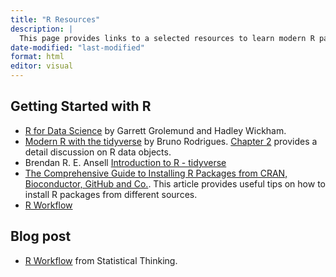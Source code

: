 ```yaml
---
title: "R Resources"
description: |
  This page provides links to a selected resources to learn modern R packages, especially those related to tidyverse framework.
date-modified: "last-modified"
format: html
editor: visual
---
```


## Getting Started with R

-   [R for Data Science](https://r4ds.had.co.nz/) by Garrett Grolemund and Hadley Wickham.
-   [Modern R with the tidyverse](https://b-rodrigues.github.io/modern_R/) by Bruno Rodrigues. [Chapter 2](https://b-rodrigues.github.io/modern_R/objects-types-and-useful-r-functions-to-get-started.html) provides a detail discussion on R data objects.
-   Brendan R. E. Ansell [Introduction to R - tidyverse](https://bookdown.org/ansellbr/WEHI_tidyR_course_book/)
-   [The Comprehensive Guide to Installing R Packages from CRAN, Bioconductor, GitHub and Co.](https://thomasadventure.blog/posts/install-r-packages/). This article provides useful tips on how to install R packages from different sources.
-   [R Workflow](https://hbiostat.org/rflow/)

## Blog post

-   [R Workflow](https://www.fharrell.com/post/rflow/) from Statistical Thinking.

